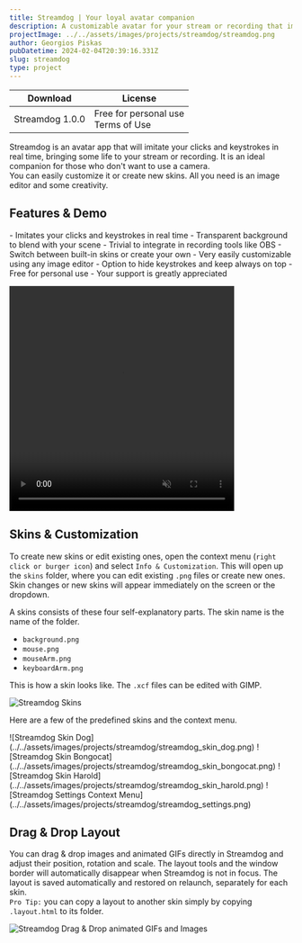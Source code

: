 ```yaml
---
title: Streamdog | Your loyal avatar companion
description: A customizable avatar for your stream or recording that imitates mouse clicks and keystrokes. Ideal for those who don't want to use a camera.
projectImage: ../../assets/images/projects/streamdog/streamdog.png
author: Georgios Piskas
pubDatetime: 2024-02-04T20:39:16.331Z
slug: streamdog
type: project
---
```



| Download | License |
| -------- | ------- |
| <LinkButton href="/release/Streamdog_1.0.0_x64-setup.exe">Streamdog 1.0.0</LinkButton> <br/> <Copyright/> | Free for personal use <br/> <LinkButton href="/terms">Terms of Use</LinkButton>| 
     
Streamdog is an avatar app that will imitate your clicks and keystrokes in real time, bringing some life to your stream or recording.
It is an ideal companion for those who don't want to use a camera. \
You can easily customize it or create new skins. All you need is an image editor and some creativity.

## Features & Demo
<div class="grid-2">
- Imitates your clicks and keystrokes in real time
- Transparent background to blend with your scene
- Trivial to integrate in recording tools like OBS
- Switch between built-in skins or create your own
- Very easily customizable using any image editor
- Option to hide keystrokes and keep always on top
- Free for personal use
- <LinkButton href="/about">Your support is greatly appreciated</LinkButton>

<video style="margin: auto;"
  title="Streamdog demo"   
  width="400" 
  height="400" 
  autoplay
  muted
  loop
  controls
  playsinline>
  <source src={streamdog} type="video/mp4"/>
  <source src={streamdogMov} type="video/mov"/>
</video>
</div>


## Skins & Customization

To create new skins or edit existing ones, open the context menu (`right click or burger icon`) and select `Info & Customization`.
This will open up the `skins` folder, where you can edit existing `.png` files or create new ones.
Skin changes or new skins will appear immediately on the screen or the dropdown.

A skins consists of these four self-explanatory parts. The skin name is the name of the folder.
- `background.png`
- `mouse.png`
- `mouseArm.png`
- `keyboardArm.png`


This is how a skin looks like. The `.xcf` files can be edited with <LinkButton href="https://www.gimp.org/" newTab>GIMP</LinkButton>.

![Streamdog Skins](../../assets/images/projects/streamdog/streamdog_skins.png)


Here are a few of the predefined skins and the context menu.

<div class="grid-p">
![Streamdog Skin Dog](../../assets/images/projects/streamdog/streamdog_skin_dog.png)
![Streamdog Skin Bongocat](../../assets/images/projects/streamdog/streamdog_skin_bongocat.png)
![Streamdog Skin Harold](../../assets/images/projects/streamdog/streamdog_skin_harold.png)
![Streamdog Settings Context Menu](../../assets/images/projects/streamdog/streamdog_settings.png)
</div>


## Drag & Drop Layout

You can drag & drop images and animated GIFs directly in Streamdog and adjust their position, rotation and scale.
The layout tools and the window border will automatically disappear when Streamdog is not in focus.
The layout is saved automatically and restored on relaunch, separately for each skin. \
`Pro Tip:` you can copy a layout to another skin simply by copying `.layout.html` to its folder.

![Streamdog Drag & Drop animated GIFs and Images](../../assets/images/projects/streamdog/streamdog_drag_drop.png)